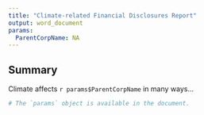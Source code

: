 ```yaml
---
title: "Climate-related Financial Disclosures Report"
output: word_document
params:
  ParentCorpName: NA
---
```


## Summary
Climate affects `r params$ParentCorpName` in many ways...

```r
# The `params` object is available in the document.
```

